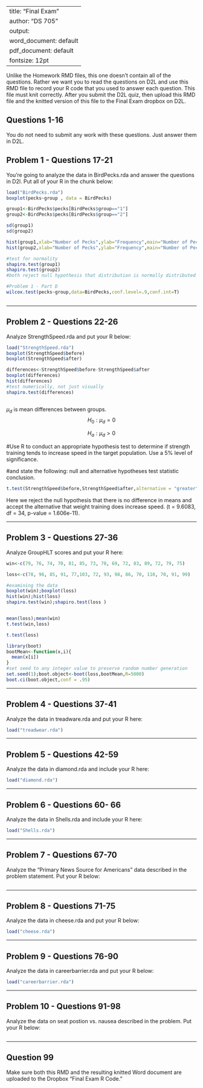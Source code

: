 
---
title: "Final Exam"
author: "DS 705"
output:
  word_document: default
  pdf_document: default
fontsize: 12pt
---

Unlike the Homework RMD files, this one doesn't contain all of the questions.  Rather we want you to read the questions on D2L and use this RMD file to record your R code that you used to answer each question.  This file must knit correctly.  After you submit the D2L quiz, then upload this RMD file and the knitted version of this file to the Final Exam dropbox on D2L.

## Questions 1-16

You do not need to submit any work with these questions.  Just answer them in D2L.

## Problem 1 - Questions 17-21

You're going to analyze the data in BirdPecks.rda and answer the questions in D2l.  Put all of your R in the chunk below:

```r
load("BirdPecks.rda")
boxplot(pecks~group , data = BirdPecks)

group1<-BirdPecks$pecks[BirdPecks$group=="1"]
group2<-BirdPecks$pecks[BirdPecks$group=="2"]

sd(group1)
sd(group2)

hist(group1,xlab="Number of Pecks",ylab="Frequency",main="Number of Pecks for Group 1")
hist(group2,xlab="Number of Pecks",ylab="Frequency",main="Number of Pecks for Group 2")

#test for normality
shapiro.test(group1)
shapiro.test(group2)
#both reject null hypothesis that distribution is normally distributed

#Problem 1 - Part D
wilcox.test(pecks~group,data=BirdPecks,conf.level=.9,conf.int=T)



```


---

## Problem 2 - Questions 22-26

Analyze StrengthSpeed.rda and put your R below:

```r
load("StrengthSpeed.rda")
boxplot(StrengthSpeed$before)
boxplot(StrengthSpeed$after)

differences<-StrengthSpeed$before-StrengthSpeed$after
boxplot(differences)
hist(differences)
#test numerically, not just visually
shapiro.test(differences)



```
$\mu_d$ is mean differences between groups. 
$$H_0: \mu_d = 0$$ 

$$H_a: \mu_d > 0$$


#Use R to conduct an appropriate hypothesis test to determine if strength training tends to increase speed in the target population. Use a 5% level of significance.

#and state the following: null and alternative hypotheses  test statistic  conclusion.
```r
t.test(StrengthSpeed$before,StrengthSpeed$after,alternative = "greater",paired=TRUE)

```
Here we reject the null hypothesis that there is no difference in means and accept the alternative that weight training does increase speed. (t = 9.6083, df = 34, p-value = 1.606e-11). 

---

## Problem 3 - Questions 27-36

Analyze GroupHLT scores and put your R here:

```r
win<-c(79, 76, 74, 70, 81, 85, 73, 78, 69, 72, 83, 89, 72, 79, 75)

loss<-c(78, 96, 85, 91, 77,103, 72, 93, 98, 86, 70, 110, 70, 91, 99)

#examining the data
boxplot(win);boxplot(loss)
hist(win);hist(loss)
shapiro.test(win);shapiro.test(loss )


mean(loss);mean(win)
t.test(win,loss)

t.test(loss)

library(boot)
bootMean<-function(x,i){
  mean(x[i])
}
#set seed to any integer value to preserve random number generation
set.seed(1);boot.object<-boot(loss,bootMean,R=5000)
boot.ci(boot.object,conf = .95)
```

---

## Problem 4 - Questions 37-41

Analyze the data in treadware.rda and put your R here:

```r
load("treadwear.rda")

```

---

## Problem 5 - Questions 42-59

Analyze the data in diamond.rda and include your R here:

```r
load("diamond.rda")
```

---

## Problem 6 - Questions 60- 66

Analyze the data in Shells.rda and include your R here:

```r
load("Shells.rda")
```

---

## Problem 7 - Questions 67-70

Analyze the "Primary News Source for Americans" data described in the problem statement.  Put your R below:

```r

```

---

## Problem 8 - Questions 71-75

Analyze the data in cheese.rda and put your R below:

```r
load("cheese.rda")
```

---

## Problem 9 - Questions 76-90

Analyze the data in careerbarrier.rda and put your R below:

```r
load("careerbarrier.rda")
```

---

## Problem 10 - Questions 91-98

Analyze the data on seat postion vs. nausea described in the problem.  Put your R below:

```r
```

---

## Question 99

Make sure both this RMD and the resulting knitted Word document are uploaded to the Dropbox "Final Exam R Code."

